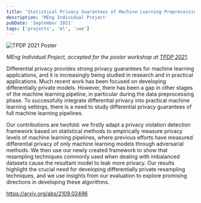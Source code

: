 ```yaml
---
title: 'Statistical Privacy Guarantees of Machine Learning Preprocessing Techniques'
description: 'MEng Individual Project'
pubDate: 'September 2021'
tags: ['projects', 'ml', 'swe']
---
```


<Image src={tpdp} alt="TPDP 2021 Poster"/>

_MEng Individual Project, accepted for the poster workshop at [TPDP 2021](https://tpdp.journalprivacyconfidentiality.org/2021/)._ 


Differential privacy provides strong privacy guarantees for machine learning applications, and it is increasingly being studied in research and in practical applications. Much recent work has been focused on developing differentially private models. However, there has been a gap in other stages of the machine learning pipeline, in particular during the data preprocessing phase. To successfully integrate differential privacy into practical machine learning settings, there is a need to study differential privacy guarantees of full machine learning pipelines.

Our contributions are twofold: we firstly adapt a privacy violation detection framework based on statistical methods to empirically measure privacy levels of machine learning pipelines, where previous efforts have measured differential privacy of only machine learning models through adversarial methods. We then use our newly created framework to show that resampling techniques commonly used when dealing with imbalanced datasets cause the resultant model to leak more privacy. Our results highlight the crucial need for developing differentially private resampling techniques, and we use insights from our evaluation to explore promising directions in developing these algorithms.

https://arxiv.org/abs/2109.02496
